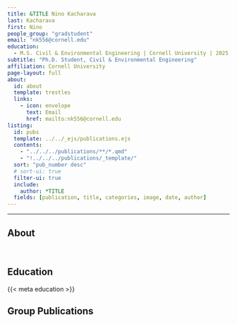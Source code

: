 ```yaml
---
title: &TITLE Nino Kacharava
last: Kacharava
first: Nino
people_group: "gradstudent"
email: "nk556@cornell.edu"
education:
  - M.S. Civil & Environmental Engineering | Cornell University | 2025 <br> B.S. Civil Engineering | Georgian Technical University | 2022
subtitle: "Ph.D. Student, Civil & Environmental Engineering"
affiliation: Cornell University
page-layout: full
about: 
  id: about
  template: trestles
  links:
    - icon: envelope
      text: Email
      href: mailto:nk556@cornell.edu
listing:
  id: pubs
  template: ../../_ejs/publications.ejs 
  contents: 
    - "../../../publications/**/*.qmd"
    - "!../../../publications/_template/"
  sort: "pub_number desc"
  # sort-ui: true
  filter-ui: true
  include:
    author: *TITLE
  fields: [publication, title, categories, image, date, author]
---
```


<hr>

## About

:::{#about}

<br>

## Education


{{< meta education >}}

:::

<p>

## Group Publications

:::{#pubs}
:::

